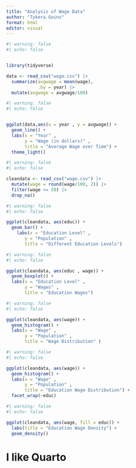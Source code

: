 ```yaml
---
title: "Analysis of Wage Data"
author: "Tykera Goins"
format: html
editor: visual
---
```


```r
#| warning: false
#| echo: false


library(tidyverse)

data <- read_csv("wage.csv") |> 
  summarize(avgwage = mean(wage),
            .by = year) |> 
  mutate(avgwage = avgwage/100)

```

```r
#| warning: false
#| echo: false


ggplot(data,aes(x = year , y = avgwage)) +
  geom_line() +
  labs(x = "Year" ,
       y = "Wage (in dollars)" ,
       title = "Average Wage over Time") +
  theme_light()
```

```r
#| warning: false
#| echo: false

cleandata <- read_csv("wage.csv") |> 
  mutate(wage = round(wage/100, 2)) |> 
  filter(wage <= 50) |> 
  drop_na()
```

```r
#| warning: false
#| echo: false

ggplot(cleandata, aes(educ)) +
  geom_bar() + 
    labs(x = "Education Level" , 
       y = "Population" , 
       title = "Different Education Levels")
```

```r
#| warning: false
#| echo: false

ggplot(cleandata, aes(educ , wage)) +
  geom_boxplot() +
  labs(x = "Education Level" , 
       y = "Wages" , 
       title = "Education Wages")

```

```r
#| warning: false
#| echo: false

ggplot(cleandata, aes(wage)) +
  geom_histogram() +
  labs(x = "Wage" , 
       y = "Population" , 
       title = "Wage Distribution" )

```

```r
#| warning: false
#| echo: false

ggplot(cleandata, aes(wage)) +
  geom_histogram() +
  labs(x = "Wage" , 
       y = "Population" , 
       title = "Education Wage Distribution") +
  facet_wrap(~educ)

```

```r
#| warning: false
#| echo: false

ggplot(cleandata, aes(wage, fill = educ)) +
  labs(title = "Education Wage Density") +
  geom_density()
```

# I like Quarto
